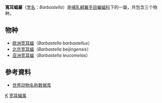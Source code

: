 {{Automatic taxobox
| taxon = Barbastella
| authority =  
| image =Mopsfledermaus-drawing.jpg
| image_caption =歐洲寬耳蝠 （Barbastella barbastellus） 
}}

'''寬耳蝠屬'''（[[学名|学名]]：''Barbastella''）是[[哺乳綱|哺乳綱]][[翼手目|翼手目]][[蝙蝠科|蝙蝠科]]下的一屬，共包含三个物种。

== 物种 ==
* [[欧洲宽耳蝠|欧洲宽耳蝠]]（''Barbastella barbastellus''）
* [[北京宽耳蝠|北京宽耳蝠]]（''Barbastella beijingensis''）
* [[亚洲宽耳蝠|亚洲宽耳蝠]]（''Barbastella leucomelas''）

==參考資料==
*[https://web.archive.org/web/20071008043848/http://vzd.brim.ac.cn/ 世界动物名称数据库]
{{Taxonbar|from=Q338951}}

[[Category:蝙蝠科|K]]
[[Category:宽耳蝠属|]]

{{Bat-stub}}